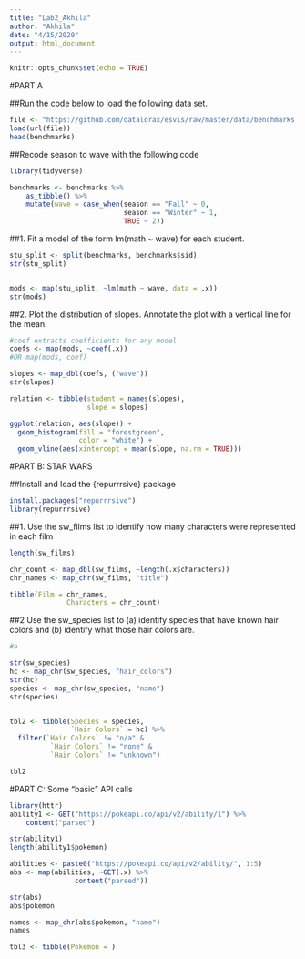 ```yaml
---
title: "Lab2_Akhila"
author: "Akhila"
date: "4/15/2020"
output: html_document
---
```


```r
knitr::opts_chunk$set(echo = TRUE)

```

#PART A

##Run the code below to load the following data set.
```r

file <- "https://github.com/datalorax/esvis/raw/master/data/benchmarks.rda"
load(url(file))
head(benchmarks)

```

##Recode season to wave with the following code
```r

library(tidyverse)

benchmarks <- benchmarks %>%
    as_tibble() %>%
    mutate(wave = case_when(season == "Fall" ~ 0,
                            season == "Winter" ~ 1,
                            TRUE ~ 2))

```

##1. Fit a model of the form lm(math ~ wave) for each student.
```r
stu_split <- split(benchmarks, benchmarks$sid)
str(stu_split)


mods <- map(stu_split, ~lm(math ~ wave, data = .x))
str(mods)

```

##2. Plot the distribution of slopes. Annotate the plot with a vertical line for the mean.
```r

#coef extracts coefficients for any model
coefs <- map(mods, ~coef(.x))
#OR map(mods, coef)

slopes <- map_dbl(coefs, ("wave"))
str(slopes)

relation <- tibble(student = names(slopes),
                   slope = slopes)

ggplot(relation, aes(slope)) +
  geom_histogram(fill = "forestgreen",
                 color = "white") +
  geom_vline(aes(xintercept = mean(slope, na.rm = TRUE)))

```

#PART B: STAR WARS

##Install and load the {repurrrsive} package
```r

install.packages("repurrrsive")
library(repurrrsive)
```

##1. Use the sw_films list to identify how many characters were represented in each film
```r

length(sw_films)

chr_count <- map_dbl(sw_films, ~length(.x$characters))
chr_names <- map_chr(sw_films, "title")

tibble(Film = chr_names,
              Characters = chr_count)

```

##2 Use the sw_species list to (a) identify species that have known hair colors and (b) identify what those hair colors are.
```r
#a

str(sw_species)
hc <- map_chr(sw_species, "hair_colors")
str(hc)
species <- map_chr(sw_species, "name")
str(species)


tbl2 <- tibble(Species = species,
               `Hair Colors` = hc) %>% 
  filter(`Hair Colors` != "n/a" &
          `Hair Colors` != "none" & 
          `Hair Colors` != "unknown")

tbl2

```

#PART C: Some "basic" API calls
```r

library(httr)
ability1 <- GET("https://pokeapi.co/api/v2/ability/1") %>%
    content("parsed") 

str(ability1)
length(ability1$pokemon)

```

```r

abilities <- paste0("https://pokeapi.co/api/v2/ability/", 1:5)
abs <- map(abilities, ~GET(.x) %>% 
                content("parsed"))

str(abs)
abs$pokemon

names <- map_chr(abs$pokemon, "name")
names

tbl3 <- tibble(Pokemon = )
```


